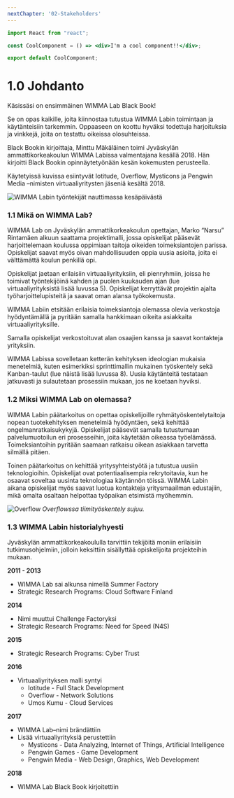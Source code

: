 ```yaml
---
nextChapter: '02-Stakeholders'
---
```


````jsx
import React from "react";

const CoolComponent = () => <div>I'm a cool component!!</div>;

export default CoolComponent;
````



# 1.0 Johdanto

Käsissäsi on ensimmäinen WIMMA Lab Black Book!

Se on opas kaikille, joita kiinnostaa tutustua WIMMA Labin toimintaan ja käytänteisiin tarkemmin. Oppaaseen on koottu hyväksi todettuja harjoituksia ja vinkkejä, joita on testattu oikeissa olosuhteissa.

Black Bookin kirjoittaja, Minttu Mäkäläinen toimi Jyväskylän ammattikorkeakoulun WIMMA Labissa valmentajana kesällä 2018. Hän kirjoitti Black Bookin opinnäytetyönään kesän kokemusten perusteella.

Käytetyissä kuvissa esiintyvät Iotitude, Overflow, Mysticons ja Pengwin Media –nimisten virtuaaliyritysten jäseniä kesältä 2018.


![WIMMA Labin työntekijät nauttimassa kesäpäivästä](/assets/Black-Book-Images/image002.jpg)

### 1.1 Mikä on WIMMA Lab?

WIMMA Lab on Jyväskylän ammattikorkeakoulun opettajan, Marko “Narsu” Rintamäen alkuun saattama projektimalli, jossa opiskelijat pääsevät harjoittelemaan koulussa oppimiaan taitoja oikeiden toimeksiantojen parissa. Opiskelijat saavat myös oivan mahdollisuuden oppia uusia asioita, joita ei välttämättä koulun penkillä opi.

Opiskelijat jaetaan erilaisiin virtuaaliyrityksiin, eli pienryhmiin, joissa he toimivat työntekijöinä kahden ja puolen kuukauden ajan (lue virtuaaliyrityksistä lisää luvussa 5). Opiskelijat kerryttävät projektin ajalta työharjoittelupisteitä ja saavat oman alansa työkokemusta.

WIMMA Labiin etsitään erilaisia toimeksiantoja olemassa olevia verkostoja hyödyntämällä ja pyritään samalla hankkimaan oikeita asiakkaita virtuaaliyrityksille. 

Samalla opiskelijat verkostoituvat alan osaajien kanssa ja saavat kontakteja yrityksiin.

WIMMA Labissa sovelletaan ketterän kehityksen ideologian mukaisia menetelmiä, kuten esimerkiksi sprinttimallin mukainen työskentely sekä Kanban-taulut (lue näistä lisää luvussa 8). Uusia käytänteitä testataan jatkuvasti ja sulautetaan prosessiin mukaan, jos ne koetaan hyviksi.

### 1.2 Miksi WIMMA Lab on olemassa?

WIMMA Labin päätarkoitus on opettaa opiskelijoille ryhmätyöskentelytaitoja nopean tuotekehityksen menetelmiä hyödyntäen, sekä kehittää ongelmanratkaisukykyjä. Opiskelijat pääsevät samalla tutustumaan palvelumuotoilun eri prosesseihin, joita käytetään oikeassa työelämässä. Toimeksiantoihin pyritään saamaan ratkaisu oikean asiakkaan tarvetta silmällä pitäen.

Toinen päätarkoitus on kehittää yritysyhteistyötä ja tutustua uusiin teknologioihin. Opiskelijat ovat potentiaalisempia rekrytoitavia, kun he osaavat soveltaa uusinta teknologiaa käytännön töissä. WIMMA Labin aikana opiskelijat myös saavat luotua kontakteja yritysmaailman edustajiin, mikä omalta osaltaan helpottaa työpaikan etsimistä myöhemmin.

![Overflow](/assets/Black-Book-Images/image003.jpg)
*Overflowssa tiimityöskentely sujuu.*

### 1.3 WIMMA Labin historialyhyesti

Jyväskylän ammattikorkeakoululla tarvittiin tekijöitä moniin erilaisiin tutkimusohjelmiin, jolloin keksittiin sisällyttää opiskelijoita projekteihin mukaan.


**2011 - 2013**

- WIMMA Lab sai alkunsa nimellä Summer Factory
- Strategic Research Programs: Cloud Software Finland

**2014**

- Nimi muuttui Challenge Factoryksi
- Strategic Research Programs: Need for Speed (N4S)

**2015**

- Strategic Research Programs: Cyber Trust

**2016**

- Virtuaaliyrityksen malli syntyi
  - Iotitude - Full Stack Development
  - Overflow - Network Solutions
  - Umos Kumu - Cloud Services

**2017**

- WIMMA Lab–nimi brändättiin
- Lisää virtuaaliyrityksiä perustettiin
  - Mysticons - Data Analyzing, Internet of Things, Artificial Intelligence
  - Pengwin Games - Game Development
  - Pengwin Media - Web Design, Graphics, Web Development

**2018**

- WIMMA Lab Black Book kirjoitettiin
